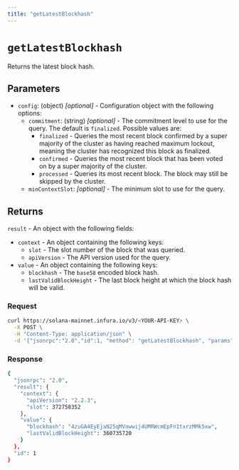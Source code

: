 ```yaml
---
title: "getLatestBlockhash"
---
```



# `getLatestBlockhash`

Returns the latest block hash.

## Parameters

- `config`: (object) _[optional]_  - Configuration object with the following options:
    - `commitment`: (string) _[optional]_  - The commitment level to use for the query. The default is `finalized`. Possible values are:
        - `finalized` - Queries the most recent block confirmed by a super majority of the cluster as having
            reached maximum lockout, meaning the cluster has recognized this block as finalized.
        - `confirmed` - Queries the most recent block that has been voted on by a super majority of the cluster.
        - `processed` - Queries its most recent block. The block may still be skipped by the cluster.
    - `minContextSlot`: _[optional]_ - The minimum slot to use for the query.

## Returns

`result` - An object with the following fields:

- `context` - An object containing the following keys:
    - `slot` - The slot number of the block that was queried.
    - `apiVersion` - The API version used for the query.
- `value` - An object containing the following keys:
    - `blockhash` - The `base58` encoded block hash.
    - `lastValidBlockHeight` - The last block height at which the block hash will be valid.

### Request

<Tabs>
  <TabItem value="curl">

  ```bash
  curl https://solana-mainnet.infura.io/v3/<YOUR-API-KEY> \
    -X POST \
    -H "Content-Type: application/json" \
    -d '{"jsonrpc":"2.0","id":1, "method": "getLatestBlockhash", "params": []}'
   ```

  </TabItem>
</Tabs>

### Response

<Tabs>
  <TabItem value="JSON">

  ```bash
  {
    "jsonrpc": "2.0",
    "result": {
      "context": {
        "apiVersion": "2.2.3",
        "slot": 372758352
      },
      "value": {
        "blockhash": "4zuGA4EyEjaN25qMVnwwij4UMRWcmEpFn1txrzMMk5xw",
        "lastValidBlockHeight": 360735720
      }
    },
    "id": 1
  }
  ```

  </TabItem>
</Tabs>